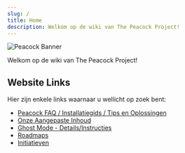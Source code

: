 ```yaml
---
slug: /
title: Home
description: Welkom op de wiki van The Peacock Project!
---
```



<Image alt="Peacock Banner" img={Banner} />

Welkom op de wiki van The Peacock Project!

## Website Links

Hier zijn enkele links waarnaar u wellicht op zoek bent:

-   [Peacock FAQ / Installatiegids / Tips en Oplossingen](intel)
-   [Onze Aangepaste Inhoud](custom-content.md)
-   [Ghost Mode - Details/Instructies](ghost-mode.md)
-   [Roadmaps](roadmaps.mdx)
-   [Initiatieven](initiatives.md)
